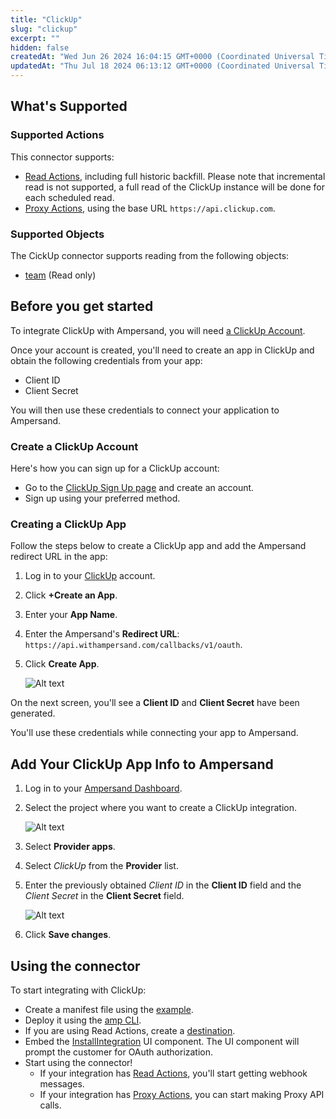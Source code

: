 ```yaml
---
title: "ClickUp"
slug: "clickup"
excerpt: ""
hidden: false
createdAt: "Wed Jun 26 2024 16:04:15 GMT+0000 (Coordinated Universal Time)"
updatedAt: "Thu Jul 18 2024 06:13:12 GMT+0000 (Coordinated Universal Time)"
---
```

## What's Supported

### Supported Actions

This connector supports:
- [Read Actions](/read-actions), including full historic backfill. Please note that incremental read is not supported, a full read of the ClickUp instance will be done for each scheduled read.
- [Proxy Actions](/proxy-actions), using the base URL `https://api.clickup.com`.

### Supported Objects
The CickUp connector supports reading from the following objects:
- [team](https://developer.clickup.com/reference/getauthorizedteams) (Read only)

## Before you get started

To integrate ClickUp with Ampersand, you will need [a ClickUp Account](https://app.clickup.com/signup).

Once your account is created, you'll need to create an app in ClickUp and obtain the following credentials from your app:

- Client ID
- Client Secret

You will then use these credentials to connect your application to Ampersand.

### Create a ClickUp Account

Here's how you can sign up for a ClickUp account:

- Go to the [ClickUp Sign Up page](https://app.clickup.com/signup) and create an account.
- Sign up using your preferred method.

### Creating a ClickUp App

Follow the steps below to create a ClickUp app and add the Ampersand redirect URL in the app:

1. Log in to your [ClickUp](https://app.clickup.com/settings/apps) account.
2. Click **+Create an App**.
3. Enter your **App Name**.
4. Enter the Ampersand's **Redirect URL**: `https://api.withampersand.com/callbacks/v1/oauth`. 
5. Click **Create App**.

   ![Alt text](/images/provider-guides/62de7c7-clickup1.gif)

On the next screen, you'll see a **Client ID** and **Client Secret** have been generated.

You'll use these credentials while connecting your app to Ampersand.

## Add Your ClickUp App Info to Ampersand

1. Log in to your [Ampersand Dashboard](https://dashboard.withampersand.com).

2. Select the project where you want to create a ClickUp integration.

   ![Alt text](/images/provider-guides/dd47b7a-Ampersand.png)

3. Select **Provider apps**.

4. Select _ClickUp_ from the **Provider** list.

5. Enter the previously obtained _Client ID_ in the **Client ID** field and the _Client Secret_ in the **Client Secret** field.

   ![Alt text](/images/provider-guides/d1a4278-clickup2.gif)

6. Click **Save changes**.


## Using the connector

To start integrating with ClickUp:
- Create a manifest file using the [example](https://github.com/amp-labs/samples/blob/main/clickup/amp.yaml).
- Deploy it using the [amp CLI](/cli/overview).
- If you are using Read Actions, create a [destination](/destinations).
- Embed the [InstallIntegration](/embeddable-ui-components#install-integration) UI component. The UI component will prompt the customer for OAuth authorization.
- Start using the connector!
   - If your integration has [Read Actions](/read-actions), you'll start getting webhook messages.
   - If your integration has [Proxy Actions](/proxy-actions), you can start making Proxy API calls.
